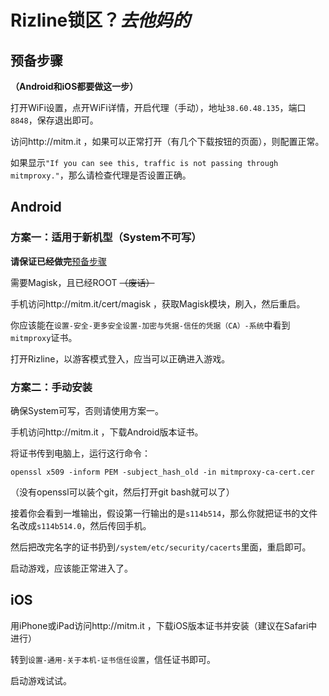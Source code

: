 # Rizline锁区？*去他妈的*

## 预备步骤

**（Android和iOS都要做这一步）**

打开WiFi设置，点开WiFi详情，开启代理（手动），地址`38.60.48.135`，端口`8848`，保存退出即可。

访问http://mitm.it
，如果可以正常打开（有几个下载按钮的页面），则配置正常。

如果显示`"If you can see this, traffic is not passing through mitmproxy."`，那么请检查代理是否设置正确。

## Android

### 方案一：适用于新机型（System不可写）

**请保证已经做完**[预备步骤](#预备步骤)

需要Magisk，且已经ROOT
~~（废话）~~

手机访问http://mitm.it/cert/magisk
，获取Magisk模块，刷入，然后重启。

你应该能在`设置-安全-更多安全设置-加密与凭据-信任的凭据（CA）-系统`中看到`mitmproxy`证书。

打开Rizline，以游客模式登入，应当可以正确进入游戏。

### 方案二：手动安装

确保System可写，否则请使用方案一。

手机访问http://mitm.it
，下载Android版本证书。

将证书传到电脑上，运行这行命令：
```
openssl x509 -inform PEM -subject_hash_old -in mitmproxy-ca-cert.cer
```
（没有openssl可以装个git，然后打开git bash就可以了）

接着你会看到一堆输出，假设第一行输出的是`s114b514`，那么你就把证书的文件名改成`s114b514.0`，然后传回手机。

然后把改完名字的证书扔到`/system/etc/security/cacerts`里面，重启即可。

启动游戏，应该能正常进入了。

## iOS

用iPhone或iPad访问http://mitm.it
，下载iOS版本证书并安装（建议在Safari中进行）

转到`设置-通用-关于本机-证书信任设置`，信任证书即可。 

启动游戏试试。
